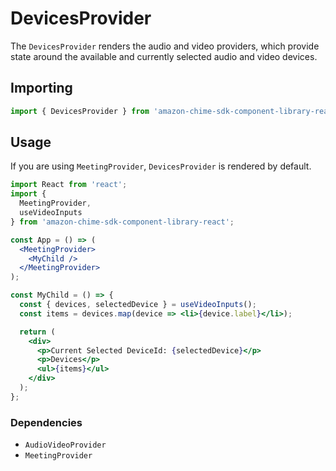 <Meta title="SDK Providers/DevicesProvider" />

# DevicesProvider

The `DevicesProvider` renders the audio and video providers, which provide state around the available and currently selected audio and video devices.

## Importing

```jsx
import { DevicesProvider } from 'amazon-chime-sdk-component-library-react';
```

## Usage

If you are using `MeetingProvider`, `DevicesProvider` is rendered by default.

```jsx
import React from 'react';
import {
  MeetingProvider,
  useVideoInputs
} from 'amazon-chime-sdk-component-library-react';

const App = () => (
  <MeetingProvider>
    <MyChild />
  </MeetingProvider>
);

const MyChild = () => {
  const { devices, selectedDevice } = useVideoInputs();
  const items = devices.map(device => <li>{device.label}</li>);

  return (
    <div>
      <p>Current Selected DeviceId: {selectedDevice}</p>
      <p>Devices</p>
      <ul>{items}</ul>
    </div>
  );
};
```

### Dependencies

- `AudioVideoProvider`
- `MeetingProvider`
